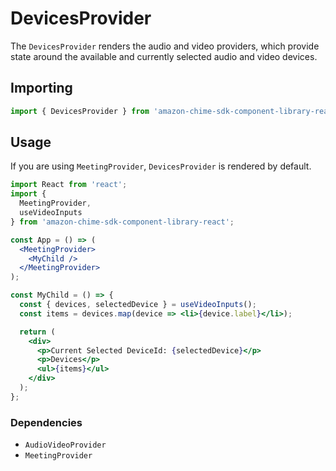 <Meta title="SDK Providers/DevicesProvider" />

# DevicesProvider

The `DevicesProvider` renders the audio and video providers, which provide state around the available and currently selected audio and video devices.

## Importing

```jsx
import { DevicesProvider } from 'amazon-chime-sdk-component-library-react';
```

## Usage

If you are using `MeetingProvider`, `DevicesProvider` is rendered by default.

```jsx
import React from 'react';
import {
  MeetingProvider,
  useVideoInputs
} from 'amazon-chime-sdk-component-library-react';

const App = () => (
  <MeetingProvider>
    <MyChild />
  </MeetingProvider>
);

const MyChild = () => {
  const { devices, selectedDevice } = useVideoInputs();
  const items = devices.map(device => <li>{device.label}</li>);

  return (
    <div>
      <p>Current Selected DeviceId: {selectedDevice}</p>
      <p>Devices</p>
      <ul>{items}</ul>
    </div>
  );
};
```

### Dependencies

- `AudioVideoProvider`
- `MeetingProvider`
